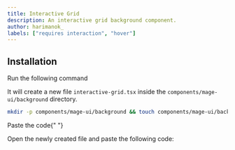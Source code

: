 ```yaml
---
title: Interactive Grid
description: An interactive grid background component.
author: harimanok_
labels: ["requires interaction", "hover"]
---
```


<ComponentPreview name="background-interactive-grid--docs" />

## Installation

<Steps>
<Step>Run the following command</Step>

It will create a new file `interactive-grid.tsx` inside the `components/mage-ui/background` directory.

```bash
mkdir -p components/mage-ui/background && touch components/mage-ui/background/interactive-grid.tsx
```

<Step>Paste the code</Step>{" "}

Open the newly created file and paste the following code:

```jsx file=<rootDir>/mage-ui/background/interactive-grid.tsx

```

</Steps>
